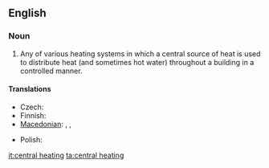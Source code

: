 ==English==

===Noun===
{{wikipedia}}
{{en-noun|sg=[[central]] [[heating]]|-}}

# Any of various heating systems in which a central source of heat is used to distribute heat (and sometimes hot water) throughout a building in a controlled manner.

====Translations====
{{trans-top|heating system}}
* Czech: {{t-|cs|ústřední topení|n}}
* Finnish: {{t|fi|keskuslämmitys}}
* [[Macedonian]]: {{t|mk|парно|n|tr=párno|sc=Cyrl|xs=Macedonian}},  {{t|mk|парно греење|n|tr=párno gréenje|sc=Cyrl|xs=Macedonian}},  {{t|mk|централно греење|n|tr=céntralno gréenje|sc=Cyrl|xs=Macedonian}}
{{trans-mid}}
* Polish: {{t-|pl|centralne ogrzewanie|n}}
{{trans-bottom}}

[[it:central heating]]
[[ta:central heating]]